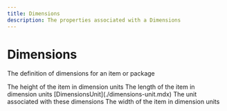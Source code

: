 ```yaml
---
title: Dimensions
description: The properties associated with a Dimensions
---
```


Dimensions
===============================================
The definition of dimensions for an item or package


<Reference>
  <Field name="height" type="number" nullable={false}>
    <Description>
      The height of the item in dimension units
    </Description>
  </Field>
  <Field name="length" type="number" nullable={false}>
    <Description>
      The length of the item in dimension units
    </Description>
  </Field>
  <Field name="unit" nullable={false}>
    <Type>
      [DimensionsUnit](./dimensions-unit.mdx)
    </Type>
    <Description>
      The unit associated with these dimensions
    </Description>
  </Field>
  <Field name="width" type="number" nullable={false}>
    <Description>
      The width of the item in dimension units
    </Description>
  </Field>
</Reference>